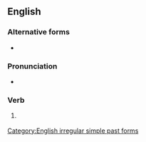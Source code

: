 ==English==

===Alternative forms===
* {{l|en|strode}} {{qualifier|US}}

===Pronunciation===
* {{IPA|/ˈstɹɪdən/|lang=en}}

===Verb===
{{head|en|verb form}}

# {{lb|en|British}} {{past participle of|stride|lang=en|nocat=1}}

[[Category:English irregular simple past forms]]